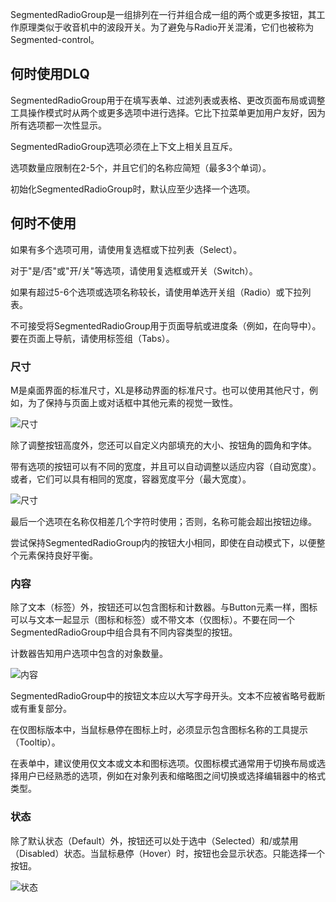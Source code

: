 SegmentedRadioGroup是一组排列在一行并组合成一组的两个或更多按钮，其工作原理类似于收音机中的波段开关。为了避免与Radio开关混淆，它们也被称为Segmented-control。

## 何时使用DLQ

SegmentedRadioGroup用于在填写表单、过滤列表或表格、更改页面布局或调整工具操作模式时从两个或更多选项中进行选择。它比下拉菜单更加用户友好，因为所有选项都一次性显示。

SegmentedRadioGroup选项必须在上下文上相关且互斥。

选项数量应限制在2-5个，并且它们的名称应简短（最多3个单词）。

初始化SegmentedRadioGroup时，默认应至少选择一个选项。

## 何时不使用

如果有多个选项可用，请使用复选框或下拉列表（Select）。

对于"是/否"或"开/关"等选项，请使用复选框或开关（Switch）。

如果有超过5-6个选项或选项名称较长，请使用单选开关组（Radio）或下拉列表。

不可接受将SegmentedRadioGroup用于页面导航或进度条（例如，在向导中）。要在页面上导航，请使用标签组（Tabs）。

### 尺寸

M是桌面界面的标准尺寸，XL是移动界面的标准尺寸。也可以使用其他尺寸，例如，为了保持与页面上或对话框中其他元素的视觉一致性。

![尺寸](/static/images/design/SegmentedRadioGroup/Sizes1.png)

除了调整按钮高度外，您还可以自定义内部填充的大小、按钮角的圆角和字体。

带有选项的按钮可以有不同的宽度，并且可以自动调整以适应内容（自动宽度）。或者，它们可以具有相同的宽度，容器宽度平分（最大宽度）。

![尺寸](/static/images/design/SegmentedRadioGroup/Sizes2.png)

最后一个选项在名称仅相差几个字符时使用；否则，名称可能会超出按钮边缘。

尝试保持SegmentedRadioGroup内的按钮大小相同，即使在自动模式下，以便整个元素保持良好平衡。

### 内容

除了文本（标签）外，按钮还可以包含图标和计数器。与Button元素一样，图标可以与文本一起显示（图标和标签）或不带文本（仅图标）。不要在同一个SegmentedRadioGroup中组合具有不同内容类型的按钮。

计数器告知用户选项中包含的对象数量。

![内容](/static/images/design/SegmentedRadioGroup/Content.png)

SegmentedRadioGroup中的按钮文本应以大写字母开头。文本不应被省略号截断或有重复部分。

在仅图标版本中，当鼠标悬停在图标上时，必须显示包含图标名称的工具提示（Tooltip）。

在表单中，建议使用仅文本或文本和图标选项。仅图标模式通常用于切换布局或选择用户已经熟悉的选项，例如在对象列表和缩略图之间切换或选择编辑器中的格式类型。

### 状态

除了默认状态（Default）外，按钮还可以处于选中（Selected）和/或禁用（Disabled）状态。当鼠标悬停（Hover）时，按钮也会显示状态。只能选择一个按钮。

![状态](/static/images/design/SegmentedRadioGroup/States.png)